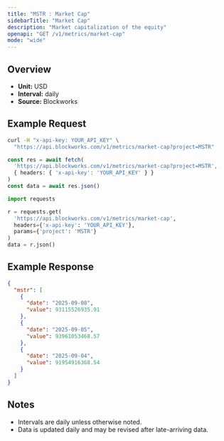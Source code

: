 ```yaml
---
title: "MSTR : Market Cap"
sidebarTitle: "Market Cap"
description: "Market capitalization of the equity"
openapi: "GET /v1/metrics/market-cap"
mode: "wide"
---
```


## Overview

- **Unit:** USD
- **Interval:** daily
- **Source:** Blockworks

## Example Request

<CodeGroup>

```bash cURL
curl -H "x-api-key: YOUR_API_KEY" \
  "https://api.blockworks.com/v1/metrics/market-cap?project=MSTR"
```

```typescript TypeScript
const res = await fetch(
  'https://api.blockworks.com/v1/metrics/market-cap?project=MSTR',
  { headers: { 'x-api-key': 'YOUR_API_KEY' } }
)
const data = await res.json()
```

```python Python
import requests

r = requests.get(
  'https://api.blockworks.com/v1/metrics/market-cap',
  headers={'x-api-key': 'YOUR_API_KEY'},
  params={'project': 'MSTR'}
)
data = r.json()
```

</CodeGroup>

## Example Response

```json
{
  "mstr": [
    {
      "date": "2025-09-08",
      "value": 93115526935.91
    },
    {
      "date": "2025-09-05",
      "value": 93961053468.57
    },
    {
      "date": "2025-09-04",
      "value": 91954916368.54
    }
  ]
}
```

## Notes
- Intervals are daily unless otherwise noted.
- Data is updated daily and may be revised after late-arriving data.
